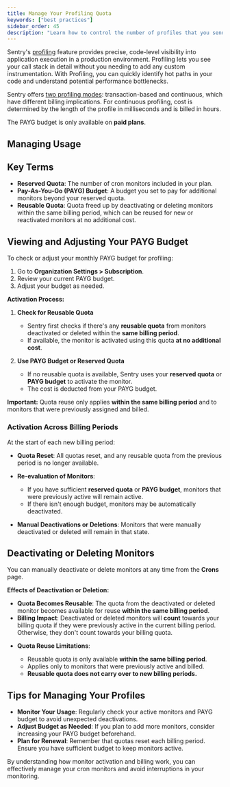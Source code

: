 ```yaml
---
title: Manage Your Profiling Quota
keywords: ["best practices"]
sidebar_order: 45
description: "Learn how to control the number of profiles that you send and pay for in Sentry."
---
```


Sentry's [profiling](/product/explore/profiling/) feature provides precise, code-level visibility into application execution in a production environment. Profiling lets you see your call stack in detail without you needing to add any custom instrumentation. With Profiling, you can quickly identify hot paths in your code and understand potential performance bottlenecks.

Sentry offers [two profiling modes](/product/explore/profiling/transaction-vs-continuous-profiling/): transaction-based and continuous, which have different billing implications. For continuous profiling, cost is determined by the length of the profile in milliseconds and is billed in hours.



<Note>

The PAYG budget is only available on **paid plans**.

</Note>

## Managing Usage



## Key Terms

- **Reserved Quota**: The number of cron monitors included in your plan.
- **Pay-As-You-Go (PAYG) Budget**: A budget you set to pay for additional monitors beyond your reserved quota.
- **Reusable Quota**: Quota freed up by deactivating or deleting monitors within the same billing period, which can be reused for new or reactivated monitors at no additional cost.

## Viewing and Adjusting Your PAYG Budget

To check or adjust your monthly PAYG budget for profiling:

1. Go to **Organization Settings > Subscription**.
2. Review your current PAYG budget.
3. Adjust your budget as needed.

**Activation Process:**

1. **Check for Reusable Quota**

   - Sentry first checks if there's any **reusable quota** from monitors deactivated or deleted within the **same billing period**.
   - If available, the monitor is activated using this quota **at no additional cost**.

2. **Use PAYG Budget or Reserved Quota**

   - If no reusable quota is available, Sentry uses your **reserved quota** or **PAYG budget** to activate the monitor.
   - The cost is deducted from your PAYG budget.

<Alert>

**Important:** Quota reuse only applies **within the same billing period** and to monitors that were previously assigned and billed.

</Alert>

### Activation Across Billing Periods

At the start of each new billing period:

- **Quota Reset**: All quotas reset, and any reusable quota from the previous period is no longer available.
- **Re-evaluation of Monitors**:

  - If you have sufficient **reserved quota** or **PAYG budget**, monitors that were previously active will remain active.
  - If there isn't enough budget, monitors may be automatically deactivated.
- **Manual Deactivations or Deletions**: Monitors that were manually deactivated or deleted will remain in that state.

## Deactivating or Deleting Monitors

You can manually deactivate or delete monitors at any time from the **Crons** page.

**Effects of Deactivation or Deletion:**

- **Quota Becomes Reusable**: The quota from the deactivated or deleted monitor becomes available for reuse **within the same billing period**.
- **Billing Impact**: Deactivated or deleted monitors will **count** towards your billing quota if they were previously active in the current billing period. Otherwise, they don't count towards your billing quota.

<Note>

- **Quota Reuse Limitations**:

  - Reusable quota is only available **within the same billing period**.
  - Applies only to monitors that were previously active and billed.
  - **Reusable quota does not carry over to new billing periods.**

</Note>

## Tips for Managing Your Profiles

- **Monitor Your Usage**: Regularly check your active monitors and PAYG budget to avoid unexpected deactivations.
- **Adjust Budget as Needed**: If you plan to add more monitors, consider increasing your PAYG budget beforehand.
- **Plan for Renewal**: Remember that quotas reset each billing period. Ensure you have sufficient budget to keep monitors active.

By understanding how monitor activation and billing work, you can effectively manage your cron monitors and avoid interruptions in your monitoring.

